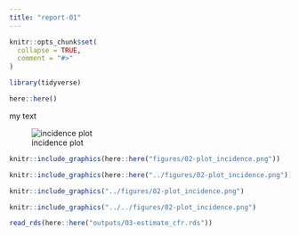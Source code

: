 ```yaml
---
title: "report-01"
---
```


```r
knitr::opts_chunk$set(
  collapse = TRUE,
  comment = "#>"
)
```

```r
library(tidyverse)
```

```r
here::here()
```


my text

![incidence plot](../../figures/02-plot_incidence.png)

```r
knitr::include_graphics(here::here("figures/02-plot_incidence.png"))
```

```r
knitr::include_graphics(here::here("../figures/02-plot_incidence.png"))
```

```r
knitr::include_graphics("../figures/02-plot_incidence.png")
```

```r
knitr::include_graphics("../../figures/02-plot_incidence.png")
```

```r
read_rds(here::here("outputs/03-estimate_cfr.rds"))
```

